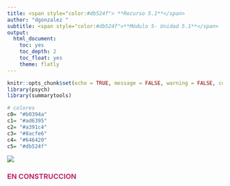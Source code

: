 ```yaml
---
title: <span style="color:#db524f"> **Recurso 5.1**</span>  
author: "dgonzalez "
subtitle: <span style="color:#db524f">**Módulo 5- Unidad 5.1**</span> 
output:
  html_document:
    toc: yes
    toc_depth: 2
    toc_float: yes
    theme: flatly
---
```


```r
knitr::opts_chunk$set(echo = TRUE, message = FALSE, warning = FALSE, comment = NA)
library(psych)
library(summarytools)

# colores
c0= "#b0394a"
c1= "#ad6395"
c2= "#a391c4"
c3= "#8acfe6"
c4= "#646420"
c5= "#db524f"

```

![](img/banner5.png)

### <span style="color:#BC2B6A">**EN CONSTRUCCION**</span>


